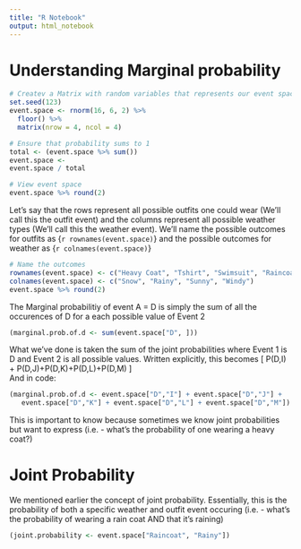 ```yaml
---
title: "R Notebook"
output: html_notebook
---
```


# Understanding Marginal probability

```r
# Createv a Matrix with random variables that represents our event space
set.seed(123)
event.space <- rnorm(16, 6, 2) %>% 
  floor() %>% 
  matrix(nrow = 4, ncol = 4)

# Ensure that probability sums to 1
total <- (event.space %>% sum())
event.space <-
event.space / total

# View event space
event.space %>% round(2)
```

Let's say that the rows represent all possible outfits one could wear (We'll call this the outfit event) and the columns represent all possible weather types (We'll call this the weather event). We'll name the possible outcomes for outfits as {`r rownames(event.space)`} and the possible outcomes for weather as {`r colnames(event.space) `}
```r
# Name the outcomes
rownames(event.space) <- c("Heavy Coat", "Tshirt", "Swimsuit", "Raincoat")
colnames(event.space) <- c("Snow", "Rainy", "Sunny", "Windy")
event.space %>% round(2)
```

The Marginal probabilitiy of event A = D is simply the sum of all the occurences of D for a each possible value of Event 2

```r
(marginal.prob.of.d <- sum(event.space["D", ]))
```

What we've done is taken the sum of the joint probabilities where Event 1 is D and Event 2 is all possible values. Written explicitly, this becomes
\[
P(D,I) + P(D,J)+P(D,K)+P(D,L)+P(D,M)
\]\
And in code:
```r
(marginal.prob.of.d <- event.space["D","I"] + event.space["D","J"] +
   event.space["D","K"] + event.space["D","L"] + event.space["D","M"])
```

This is important to know because sometimes we know joint probabilities but want to express (i.e. - what's the probability of one wearing a heavy coat?)

# Joint Probability

We mentioned earlier the concept of joint probability. Essentially, this is the probability of both a specific weather and outfit event occuring (i.e. - what's the probability of wearing a rain coat AND that it's raining)
```r
(joint.probability <- event.space["Raincoat", "Rainy"])
```

